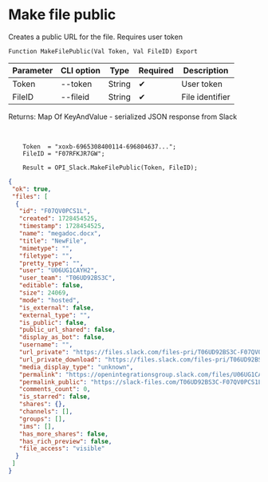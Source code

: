﻿---
sidebar_position: 5
---


# Make file public
 Creates a public URL for the file. Requires user token



`Function MakeFilePublic(Val Token, Val FileID) Export`

  | Parameter | CLI option | Type | Required | Description |
  |-|-|-|-|-|
  | Token | --token | String | &#x2714; | User token |
  | FileID | --fileid | String | &#x2714; | File identifier |

  
  Returns:  Map Of KeyAndValue - serialized JSON response from Slack

<br/>




```bsl title="Code example"
    Token  = "xoxb-6965308400114-696804637...";
    FileID = "F07RFKJR7GW";

    Result = OPI_Slack.MakeFilePublic(Token, FileID);
```
 



```json title="Result"
{
 "ok": true,
 "files": [
  {
   "id": "F07QV0PCS1L",
   "created": 1728454525,
   "timestamp": 1728454525,
   "name": "megadoc.docx",
   "title": "NewFile",
   "mimetype": "",
   "filetype": "",
   "pretty_type": "",
   "user": "U06UG1CAYH2",
   "user_team": "T06UD92BS3C",
   "editable": false,
   "size": 24069,
   "mode": "hosted",
   "is_external": false,
   "external_type": "",
   "is_public": false,
   "public_url_shared": false,
   "display_as_bot": false,
   "username": "",
   "url_private": "https://files.slack.com/files-pri/T06UD92BS3C-F07QV0PCS1L/megadoc.docx",
   "url_private_download": "https://files.slack.com/files-pri/T06UD92BS3C-F07QV0PCS1L/download/megadoc.docx",
   "media_display_type": "unknown",
   "permalink": "https://openintegrationsgroup.slack.com/files/U06UG1CAYH2/F07QV0PCS1L/megadoc.docx",
   "permalink_public": "https://slack-files.com/T06UD92BS3C-F07QV0PCS1L-dec85076a5",
   "comments_count": 0,
   "is_starred": false,
   "shares": {},
   "channels": [],
   "groups": [],
   "ims": [],
   "has_more_shares": false,
   "has_rich_preview": false,
   "file_access": "visible"
  }
 ]
}
```
